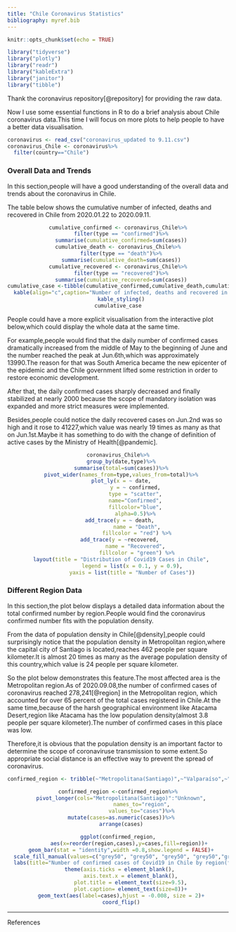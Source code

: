 ```yaml
---
title: "Chile Coronavirus Statistics"
bibliography: myref.bib
---
```


```r
knitr::opts_chunk$set(echo = TRUE)
```

```r
library("tidyverse")
library("plotly")
library("readr")
library("kableExtra")
library("janitor")
library("tibble")
```

Thank the coronavirus repository[@repository] for providing the raw data.

Now I use some essential functions in R to do a brief analysis about Chile coronavirus data.This time I will focus on more plots to help people to have a better data visualisation.

```r
coronavirus <- read_csv("coronavirus_updated to 9.11.csv")
coronavirus_Chile <- coronavirus%>%
  filter(country=="Chile")
```


### Overall Data and Trends

In this section,people will have a good understanding of the overall data and trends about the coronavirus in Chile.

The table below shows the cumulative number of infected, deaths and recovered in Chile from 2020.01.22 to 2020.09.11.

<center>
```r
cumulative_confirmed <- coronavirus_Chile%>%
  filter(type == "confirmed")%>%
  summarise(cumulative_confirmed=sum(cases))
cumulative_death <- coronavirus_Chile%>%
  filter(type == "death")%>%
  summarise(cumulative_death=sum(cases))
cumulative_recovered <- coronavirus_Chile%>%
  filter(type == "recovered")%>%
  summarise(cumulative_recovered=sum(cases))
cumulative_case <-tibble(cumulative_confirmed,cumulative_death,cumulative_recovered)%>%
  kable(align="c",caption="Number of infected, deaths and recovered in Chile(from 2020.01.22 to 2020.09.11)") %>% 
  kable_styling()
cumulative_case
```
</center>

People could have a more explicit visualisation from the interactive plot below,which could display the whole data at the same time.

For example,people would find that the daily number of confirmed cases dramatically increased from the middle of May to the beginning of June and the number reached the peak at Jun.6th,which was approximately 13990.The reason for that was South America became the new epicenter of the epidemic and the Chile government lifted some restriction in order to restore economic development.

After that, the daily confirmed cases sharply decreased and finally stabilized at nearly 2000 because the scope of mandatory isolation was expanded and more strict measures were implemented.

Besides,people could notice the daily recovered cases on Jun.2nd was so high and it rose to 41227,which value was nearly 19 times as many as that on Jun.1st.Maybe it has something to do with the change of definition of active cases by the Ministry of Health[@pandemic].

<center>
```r
coronavirus_Chile%>%
  group_by(date,type)%>%
  summarise(total=sum(cases))%>%
  pivot_wider(names_from=type,values_from=total)%>%
  plot_ly(x = ~ date,
           y = ~ confirmed,
           type = "scatter",
           name="Confirmed",
           fillcolor="blue",
           alpha=0.5)%>%
  add_trace(y = ~ death, 
            name = "Death",
            fillcolor = "red") %>%
  add_trace(y = ~recovered, 
            name = "Recovered", 
            fillcolor = "green") %>%
  layout(title = "Distribution of Covid19 Cases in Chile",
         legend = list(x = 0.1, y = 0.9),
         yaxis = list(title = "Number of Cases"))
```
</center>

### Different Region Data

In this section,the plot below displays a detailed data information about the total confirmed number by region.People would find the coronavirus confirmed number fits with the population density.

From the data of population density in Chile[@density],people could surprisingly notice that the population density in Metropolitan region,where the capital city of Santiago is located,reaches 462 people per square kilometer.It is almost 20 times as many as the average population density of this country,which value is 24 people per square kilometer.

So the plot below demonstrates this feature.The most affected area is the Metropolitan region.As of 2020.09.08,the number of confirmed cases of coronavirus reached 278,241[@region] in the Metropolitan region, which accounted for over 65 percent of the total cases registered in Chile.At the same time,because of the harsh geographical environment like Atacama Desert,region like Atacama has the low population density(almost 3.8 people per square kilometer).The number of confirmed cases in this place was low.

Therefore,it is obvious that the population density is an important factor to determine the scope of coronaviruse transmission to some extent.So appropriate social distance is an effective way to prevent the spread of coronavirus.

<center>
```r
confirmed_region <- tribble(~"Metropolitana(Santiago)",~"Valparaíso",~"Biobío",~"Antofagasta",~"O’Higgins",~"Maule",~"Tarapacá",~"Coquimbo",~"Los Lagos",~"Arica y Parinacota",~"Atacama",~"Araucanía",~"Ñuble",~"Magallanes",~"Los Ríos",~"Aysén",~"Unknown",                           "278241","24438","19390","18792","14247","12770","11021","10714","7225","7101","6082","5595","5229","4738","1253","136","55")

confirmed_region <-confirmed_region%>%
  pivot_longer(cols="Metropolitana(Santiago)":"Unknown",
               names_to="region",
               values_to="cases")%>%
  mutate(cases=as.numeric(cases))%>%
  arrange(cases)

ggplot(confirmed_region,
       aes(x=reorder(region,cases),y=cases,fill=region))+
  geom_bar(stat = "identity",width =0.8,show.legend = FALSE)+
  scale_fill_manual(values=c("grey50", "grey50", "grey50", "grey50","grey50","grey50","grey50","grey50","grey50","grey50","grey50","red","grey50","grey50","grey50","grey50","grey50"))+
  labs(title="Number of confirmed cases of Covid19 in Chile by region(from 2020.01.22 to 2020.09.08)",x = NULL, y = NULL,caption = "SOURCE: Statista 2020")+
  theme(axis.ticks = element_blank(), 
        axis.text.x = element_blank(),
        plot.title = element_text(size=9.5),
        plot.caption= element_text(size=8))+
  geom_text(aes(label=cases),hjust = -0.008, size = 2)+
  coord_flip()
```
</center>

*  *  *  *
References